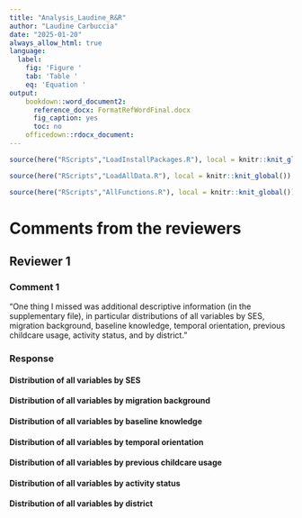 ```yaml
---
title: "Analysis_Laudine_R&R"
author: "Laudine Carbuccia"
date: "2025-01-20"
always_allow_html: true
language:
  label:
    fig: 'Figure '
    tab: 'Table '
    eq: 'Equation '
output: 
    bookdown::word_document2: 
      reference_docx: FormatRefWordFinal.docx
      fig_caption: yes
      toc: no
    officedown::rdocx_document:
---
```



```r
source(here("RScripts","LoadInstallPackages.R"), local = knitr::knit_global())
```

```r
source(here("RScripts","LoadAllData.R"), local = knitr::knit_global())
```

```r
source(here("RScripts","AllFunctions.R"), local = knitr::knit_global())
```

# Comments from the reviewers

## Reviewer 1

### Comment 1
"One thing I missed was additional descriptive information (in the supplementary file), in particular distributions of all variables by SES, migration background, baseline knowledge, temporal orientation, previous childcare usage, activity status, and by district."

### Response

#### Distribution of all variables by SES 

#### Distribution of all variables by migration background

#### Distribution of all variables by baseline knowledge

#### Distribution of all variables by temporal orientation

#### Distribution of all variables by previous childcare usage

#### Distribution of all variables by activity status

#### Distribution of all variables by district

